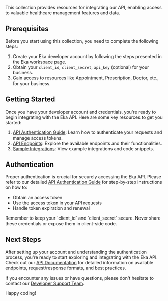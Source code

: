 This collection provides resources for integrating our API, enabling access to valuable healthcare management features and data.

## Prerequisites

Before you start using this collection, you need to complete the following steps:

1. Create your Eka developer account by following the steps presented in the Eka workspace page.
2. Obtain your `client_id`, `client_secret`, `api_key` (optional) for your business.
3. Gain access to resources like Appointment, Prescription, Doctor, etc., for your business.

## Getting Started

Once you have your developer account and credentials, you're ready to begin integrating with the Eka API. Here are some key resources to get you started:

1. [API Authentication Guide](/api-reference/authorization/getting-started/): Learn how to authenticate your requests and manage access tokens.
2. [API Endpoints](/api-reference/doc-tool/): Explore the available endpoints and their functionalities.
3. [Sample Integrations](#sample-integrations): View example integrations and code snippets.

## Authentication

Proper authentication is crucial for securely accessing the Eka API. Please refer to our detailed [API Authentication Guide](/api-reference/authorization/getting-started/) for step-by-step instructions on how to:

- Obtain an access token
- Use the access token in your API requests
- Handle token expiration and renewal

<CalloutBox type="info">
  Remember to keep your `client_id` and `client_secret` secure. Never share these credentials or expose them in client-side code.
</CalloutBox>

## Next Steps

After setting up your account and understanding the authentication process, you're ready to start exploring and integrating with the Eka API. Check out our [API Documentation](/api-reference/doc-tool/) for detailed information on available endpoints, request/response formats, and best practices.

If you encounter any issues or have questions, please don't hesitate to contact our [Developer Support Team](https://join.slack.com/share/enQtNzYzNDc3NjY4NTc5NC1lZDk4MGQ4ODI4ZmU2N2NjYjcwMDhjZDJjNDhlNjBiYTRiMjU4YzRhY2VkZGNiYzg0ZDEyY2IwMjdhZjdlMzIz).

Happy coding!